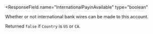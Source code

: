 <ResponseField
  name="InternationalPayinAvailable"
  type="boolean"
>
Whether or not international bank wires can be made to this account.

Returned `false` if `Country` is `US` or `CA`.
</ResponseField>